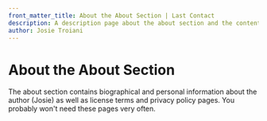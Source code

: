 ```yaml
---
front_matter_title: About the About Section | Last Contact
description: A description page about the about section and the content it contains
author: Josie Troiani
---
```

# About the About Section

The about section contains biographical and personal information about the author (Josie) as well as license terms and privacy policy pages. You probably won't need these pages very often.
